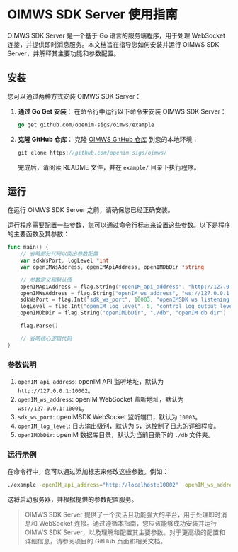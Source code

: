 # OIMWS SDK Server 使用指南

OIMWS SDK Server 是一个基于 Go 语言的服务端程序，用于处理 WebSocket 连接，并提供即时消息服务。本文档旨在指导您如何安装并运行 OIMWS SDK Server，并解释其主要功能和参数配置。

## 安装

您可以通过两种方式安装 OIMWS SDK Server：

1. **通过 Go Get 安装**： 在命令行中运行以下命令来安装 OIMWS SDK Server：

   ```go
   go get github.com/openim-sigs/oimws/example
   ```

2. **克隆 GitHub 仓库**： 克隆 [OIMWS GitHub 仓库](https://github.com/openim-sigs/oimws/) 到您的本地环境：

   ```go
   git clone https://github.com/openim-sigs/oimws/
   ```

   完成后，请阅读 README 文件，并在 `example/` 目录下执行程序。

## 运行

在运行 OIMWS SDK Server 之前，请确保您已经正确安装。

运行程序需要配置一些参数，您可以通过命令行标志来设置这些参数。以下是程序的主要函数及其参数：

```go
func main() {
    // 省略部分代码以突出参数配置
    var sdkWsPort, logLevel *int
    var openIMWsAddress, openIMApiAddress, openIMDbDir *string

    // 参数定义和默认值
    openIMApiAddress = flag.String("openIM_api_address", "http://127.0.0.1:10002", "openIM api listening address")
    openIMWsAddress = flag.String("openIM_ws_address", "ws://127.0.0.1:10001", "openIM ws listening address")
    sdkWsPort = flag.Int("sdk_ws_port", 10003, "openIMSDK ws listening port")
    logLevel = flag.Int("openIM_log_level", 5, "control log output level")
    openIMDbDir = flag.String("openIMDbDir", "./db", "openIM db dir")

    flag.Parse()

    // 省略核心逻辑代码
}
```

### 参数说明

1. `openIM_api_address`: openIM API 监听地址，默认为 `http://127.0.0.1:10002`。
2. `openIM_ws_address`: openIM WebSocket 监听地址，默认为 `ws://127.0.0.1:10001`。
3. `sdk_ws_port`: openIMSDK WebSocket 监听端口，默认为 `10003`。
4. `openIM_log_level`: 日志输出级别，默认为 `5`，这控制了日志的详细程度。
5. `openIMDbDir`: openIM 数据库目录，默认为当前目录下的 `./db` 文件夹。

### 运行示例

在命令行中，您可以通过添加标志来修改这些参数。例如：

```bash
./example -openIM_api_address="http://localhost:10002" -openIM_ws_address="ws://localhost:10001" -sdk_ws_port=10003 -openIM_log_level=4 -openIMDbDir="./data/db"
```

这将启动服务器，并根据提供的参数配置服务。

> OIMWS SDK Server 提供了一个灵活且功能强大的平台，用于处理即时消息和 WebSocket 连接。通过遵循本指南，您应该能够成功安装并运行 OIMWS SDK Server，以及理解和配置其主要参数。对于更高级的配置和详细信息，请参阅项目的 GitHub 页面和相关文档。
